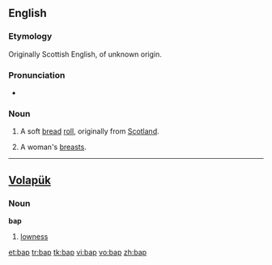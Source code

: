 {{also|bắp}}
==English==

===Etymology===
Originally Scottish English, of unknown origin.

===Pronunciation===
* {{IPA|/bæp/}}

===Noun===
{{en-noun}}

# A soft [[bread]] [[roll]], originally from [[Scotland]].
# {{context|British|slang|in plural}} A woman's [[breasts]].

----

==[[Volapük]]==

===Noun===
'''bap'''

# [[lowness]]

[[et:bap]]
[[tr:bap]]
[[tk:bap]]
[[vi:bap]]
[[vo:bap]]
[[zh:bap]]